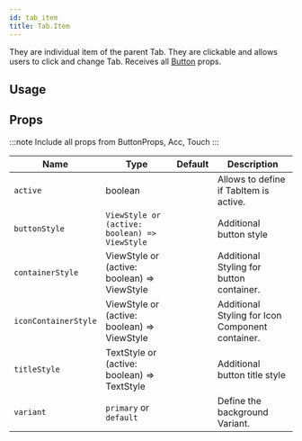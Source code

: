 ```yaml
---
id: tab_item
title: Tab.Item
---
```



They are individual item of the parent Tab.
They are clickable and allows users to click and change Tab.
Receives all [Button](https://reactnativeelements.com/docs/button#props) props.

## Usage

## Props

:::note
Include all props from ButtonProps, Acc, Touch
:::

<div class='table-responsive'>

| Name                 | Type                                          | Default | Description                                      |
| -------------------- | --------------------------------------------- | ------- | ------------------------------------------------ |
| `active`             | boolean                                       |         | Allows to define if TabItem is active.           |
| `buttonStyle`        | `ViewStyle or (active: boolean) => ViewStyle` |         | Additional button style                          |
| `containerStyle`     | ViewStyle or (active: boolean) => ViewStyle   |         | Additional Styling for button container.         |
| `iconContainerStyle` | ViewStyle or (active: boolean) => ViewStyle   |         | Additional Styling for Icon Component container. |
| `titleStyle`         | TextStyle or (active: boolean) => TextStyle   |         | Additional button title style                    |
| `variant`            | `primary` or `default`                        |         | Define the background Variant.                   |

</div>
